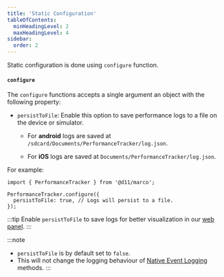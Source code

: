 ```yaml
---
title: 'Static Configuration'
tableOfContents:
  minHeadingLevel: 2
  maxHeadingLevel: 4
sidebar:
  order: 2
---
```


Static configuration is done using `configure` function.

#### **`configure`**

The `configure` functions accepts a single argument an object with the following property:

- `persistToFile`: Enable this option to save performance logs to a file on the device or simulator.

  - For **android** logs are saved at `/sdcard/Documents/PerformanceTracker/log.json`.

  - For **iOS** logs are saved at `Documents/PerformanceTracker/log.json`.

For example:

```tsx
import { PerformanceTracker } from '@d11/marco';

PerformanceTracker.configure({
  persistToFile: true, // Logs will persist to a file.
});
```

:::tip
Enable `persistToFile` to save logs for better visualization in our [web panel](../api/cli/visualization).
:::

:::note
- `persistToFile` is by default set to `false`.
- This will not change the logging behaviour of [Native Event Logging](../api/native-event) methods.
:::

